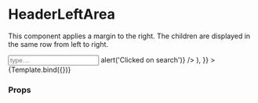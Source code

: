 
<Meta title="Components/Header/HeaderLeftArea" component={HeaderLeftArea} />

# HeaderLeftArea

This component applies a margin to the right. The children are displayed in the same row from left to right.


<Canvas>
  <Story
    name="Default"
    args={{
      children: (
        <div>
          <input type="search" placeholder="type...." className="w-auto" />
          <HeaderSmallAction
            icon={IconSearch}
            label="start search"
            onClick={() => alert('Clicked on search')}
          />
        </div>
      ),
    }}
  >
    {Template.bind({})}
  </Story>
</Canvas>

### Props

<ArgsTable story="Default" />
